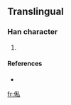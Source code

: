 ==Translingual==

===Han character===
{{Han char|rn=9|rad=人|as=07|sn=9|four=2223<sub>0</sub>|canj=人竹木戈 (OHDI)}}

# {{defn|Han|sort=人07}}

====References====
* {{Han ref|kx=0106.041|hdz=10162.141|uh=4FEC|ud=20460|bh=CDEF|bd=52719}}

[[fr:俬]]